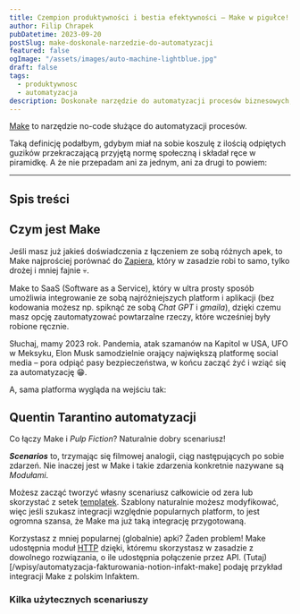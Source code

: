 ```yaml
---
title: Czempion produktywności i bestia efektywności — Make w pigułce!
author: Filip Chrapek
pubDatetime: 2023-09-20
postSlug: make-doskonale-narzedzie-do-automatyzacji
featured: false
ogImage: "/assets/images/auto-machine-lightblue.jpg"
draft: false
tags:
  - produktywnosc
  - automatyzacja
description: Doskonałe narzędzie do automatyzacji procesów biznesowych, które pomogą Ci sprytnie ograć nudne i powtarzalne zadania. Idealne dla każdego, kto chce usprawnić swoją pracę i ułatwić sobie życie.
---
```




 <a href="https://www.make.com/" target="_blank">Make</a> to narzędzie no-code służące do automatyzacji procesów.

Taką definicję podałbym, gdybym miał na sobie koszulę z ilością odpiętych guzików przekraczającą przyjętą normę społeczną i składał ręce w piramidkę. A że nie przepadam ani za jednym, ani za drugi to powiem:

<BlogPostImage
  src={itsAwesome}
  alt="Gaten mówi, że Make.com jest super"
  figcaption="Ty, kiedy mówisz ludziom o Make.com"
/>

---

## Spis treści

## Czym jest Make

Jeśli masz już jakieś doświadczenia z łączeniem ze sobą różnych apek, to Make najprościej porównać do  <a href="https://zapier.com/" target="_blank">Zapiera</a>, który w zasadzie robi to samo, tylko drożej i mniej fajnie 💀.

Make to SaaS (Software as a Service), który w ultra prosty sposób umożliwia integrowanie ze sobą najróżniejszych platform i aplikacji (bez kodowania możesz np. spiknąć ze sobą *Chat GPT* i
*gmaila*), dzięki czemu masz opcję zautomatyzować powtarzalne rzeczy, które wcześniej były robione ręcznie.

Słuchaj, mamy 2023 rok. Pandemia, atak szamanów na Kapitol w USA, UFO w Meksyku, Elon Musk samodzielnie orający największą platformę social media – pora odpiąć pasy bezpieczeństwa, w końcu zacząć żyć i wziąć się za automatyzację 😁.

A, sama platforma wygląda na wejściu tak:

<BlogPostImage
  src={makePlatform}
  alt="Widok platformy Make po zalogowaniu"
  figcaption="Widok platformy Make po zalogowaniu."
/>

## Quentin Tarantino automatyzacji

Co łączy Make i *Pulp Fiction*? Naturalnie dobry scenariusz!

***Scenarios*** to, trzymając się filmowej analogii, ciąg następujących po sobie zdarzeń. Nie inaczej jest w Make i takie zdarzenia konkretnie nazywane są *Modułami*.

<BlogPostImage
  src={makeScenario}
  alt="Przykładowy scenariusz w Make.com"
  figcaption="Przykładowy scenariusz w Make.com"
/>

Możesz zacząć tworzyć własny scenariusz całkowicie od zera lub skorzystać z setek <a href="https://www.make.com/en/help/scenarios/scenario-templates" target="_blank">templatek</a>. Szablony naturalnie możesz modyfikować, więc jeśli szukasz integracji względnie popularnych platform, to jest ogromna szansa, że Make ma już taką integrację przygotowaną.

Korzystasz z mniej popularnej (globalnie) apki? Żaden problem! Make udostępnia moduł <a href="https://www.make.com/en/help/tools/http" target="_blank"> HTTP</a> dzięki, któremu skorzystasz w zasadzie z dowolnego rozwiązania, o ile udostępnia połączenie przez API. (Tutaj)[/wpisy/automatyzacja-fakturowania-notion-infakt-make] podaję przykład integracji Make z polskim Infaktem.

### Kilka użytecznych scenariuszy
